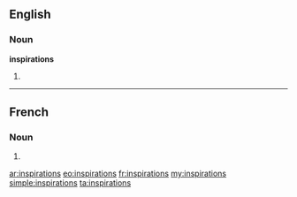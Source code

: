 ==English==

===Noun===
'''inspirations'''

# {{plural of|[[inspiration]]}}

----

==French==

===Noun===
{{infl|fr|plural}} {{f|p}}

# {{plural of|inspiration|lang=fr}}

[[ar:inspirations]]
[[eo:inspirations]]
[[fr:inspirations]]
[[my:inspirations]]
[[simple:inspirations]]
[[ta:inspirations]]